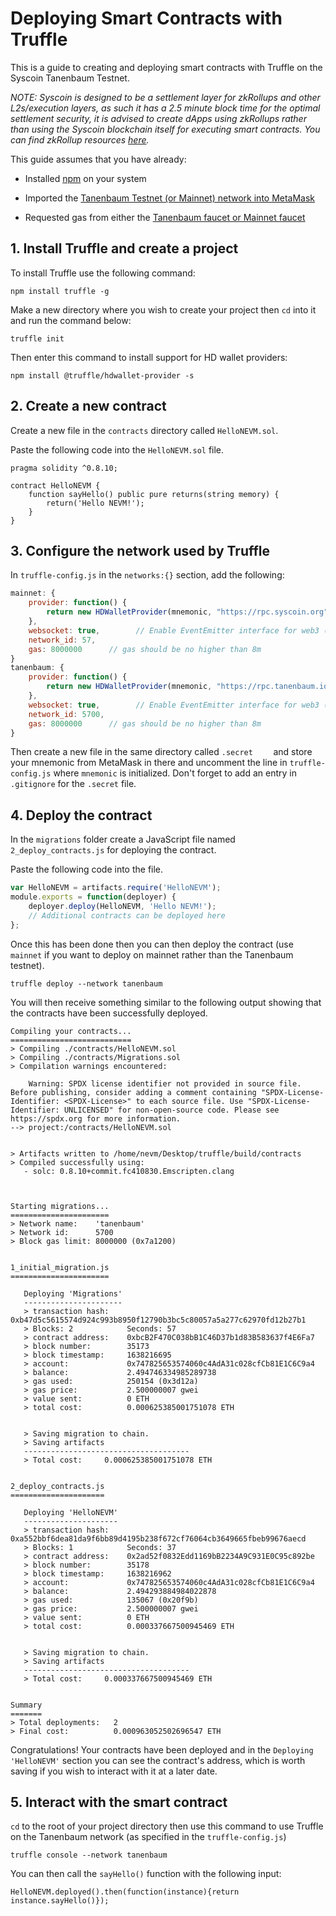# Deploying Smart Contracts with Truffle



This is a guide to creating and deploying smart contracts with Truffle on the Syscoin Tanenbaum Testnet.

*NOTE: Syscoin is designed to be a settlement layer for zkRollups and other L2s/execution layers, as such it has a 2.5 minute block time for the optimal settlement security, it is advised to create dApps using zkRollups rather than using the Syscoin blockchain itself for executing smart contracts. You can find zkRollup resources [here](zk-rollups).*

This guide assumes that you have already:

- Installed [npm](https://docs.npmjs.com/downloading-and-installing-node-js-and-npm) on your system

- Imported the [Tanenbaum Testnet (or Mainnet) network into MetaMask](/docs/guides/nevm/metamask)

- Requested gas from either the [Tanenbaum faucet or Mainnet faucet](/docs/dev-resources/tsys)



## 1. Install Truffle and create a project

To install Truffle use the following command:

```
npm install truffle -g
```

Make a new directory where you wish to create your project then `cd` into it and run the command below:

```
truffle init
```

Then enter this command to install support for HD wallet providers:

```
npm install @truffle/hdwallet-provider -s
```

## 2. Create a new contract

Create a new file in the `contracts` directory called `HelloNEVM.sol`.

Paste the following code into the `HelloNEVM.sol` file.

```
pragma solidity ^0.8.10;

contract HelloNEVM {
    function sayHello() public pure returns(string memory) {
        return('Hello NEVM!');
    }
}
```



## 3. Configure the network used by Truffle

In `truffle-config.js` in the `networks:{}` section, add the following:

```js
mainnet: {
    provider: function() {
        return new HDWalletProvider(mnemonic, "https://rpc.syscoin.org")
    },
    websocket: true,        // Enable EventEmitter interface for web3 (default: false)
    network_id: 57,
    gas: 8000000      // gas should be no higher than 8m
}
tanenbaum: {
    provider: function() {
        return new HDWalletProvider(mnemonic, "https://rpc.tanenbaum.io/")
    },
    websocket: true,        // Enable EventEmitter interface for web3 (default: false)
    network_id: 5700,
    gas: 8000000      // gas should be no higher than 8m
}
```

Then create a new file in the same directory called `.secret	` and store your mnemonic from MetaMask in there and uncomment the line in `truffle-config.js` where `mnemonic` is initialized. Don't forget to add an entry in `.gitignore` for the `.secret` file.

## 4. Deploy the contract

In the `migrations` folder create a JavaScript file named `2_deploy_contracts.js` for deploying the contract.

Paste the following code into the file.

```js
var HelloNEVM = artifacts.require('HelloNEVM');
module.exports = function(deployer) {
    deployer.deploy(HelloNEVM, 'Hello NEVM!');
    // Additional contracts can be deployed here
};
```

Once this has been done then you can then deploy the contract (use `mainnet` if you want to deploy on mainnet rather than the Tanenbaum testnet).

```
truffle deploy --network tanenbaum
```

You will then receive something similar to the following output showing that the contracts have been successfully deployed.

```
Compiling your contracts...
===========================
> Compiling ./contracts/HelloNEVM.sol
> Compiling ./contracts/Migrations.sol
> Compilation warnings encountered:

    Warning: SPDX license identifier not provided in source file. Before publishing, consider adding a comment containing "SPDX-License-Identifier: <SPDX-License>" to each source file. Use "SPDX-License-Identifier: UNLICENSED" for non-open-source code. Please see https://spdx.org for more information.
--> project:/contracts/HelloNEVM.sol


> Artifacts written to /home/nevm/Desktop/truffle/build/contracts
> Compiled successfully using:
   - solc: 0.8.10+commit.fc410830.Emscripten.clang



Starting migrations...
======================
> Network name:    'tanenbaum'
> Network id:      5700
> Block gas limit: 8000000 (0x7a1200)


1_initial_migration.js
======================

   Deploying 'Migrations'
   ----------------------
   > transaction hash:    0xb47d5c5615574d924c993b8950f12790b3bc5c80057a5a277c62970fd12b27b1
   > Blocks: 2            Seconds: 57
   > contract address:    0xbcB2F470C038bB1C46D37b1d83B583637f4E6Fa7
   > block number:        35173
   > block timestamp:     1638216695
   > account:             0x747825653574060c4AdA31c028cfCb81E1C6C9a4
   > balance:             2.494746334985289738
   > gas used:            250154 (0x3d12a)
   > gas price:           2.500000007 gwei
   > value sent:          0 ETH
   > total cost:          0.000625385001751078 ETH


   > Saving migration to chain.
   > Saving artifacts
   -------------------------------------
   > Total cost:     0.000625385001751078 ETH


2_deploy_contracts.js
=====================

   Deploying 'HelloNEVM'
   ---------------------
   > transaction hash:    0xa552bbf6dea81da9f6bb89d4195b238f672cf76064cb3649665fbeb99676aecd
   > Blocks: 1            Seconds: 37
   > contract address:    0x2ad52f0832Edd1169bB2234A9C931E0C95c892be
   > block number:        35178
   > block timestamp:     1638216962
   > account:             0x747825653574060c4AdA31c028cfCb81E1C6C9a4
   > balance:             2.494293884984022878
   > gas used:            135067 (0x20f9b)
   > gas price:           2.500000007 gwei
   > value sent:          0 ETH
   > total cost:          0.000337667500945469 ETH


   > Saving migration to chain.
   > Saving artifacts
   -------------------------------------
   > Total cost:     0.000337667500945469 ETH


Summary
=======
> Total deployments:   2
> Final cost:          0.000963052502696547 ETH

```

Congratulations! Your contracts have been deployed and in the `Deploying 'HelloNEVM'` section you can see the contract's address, which is worth saving if you wish to interact with it at a later date.

## 5. Interact with the smart contract

`cd` to the root of your project directory then use this command to use Truffle on the Tanenbaum network (as specified in the `truffle-config.js`)

```
truffle console --network tanenbaum
```

You can then call the `sayHello()` function with the following input:

```
HelloNEVM.deployed().then(function(instance){return instance.sayHello()});
```
